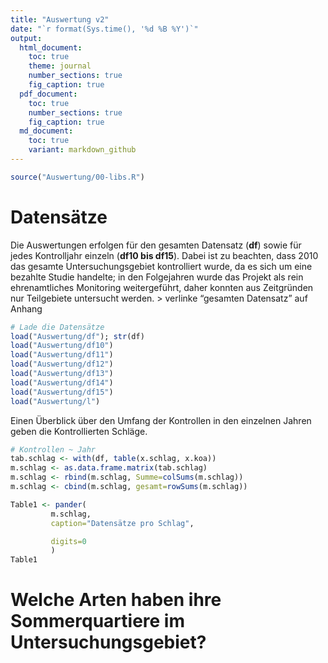 ```yaml
---
title: "Auswertung v2"
date: "`r format(Sys.time(), '%d %B %Y')`"
output:
  html_document:
    toc: true
    theme: journal
    number_sections: true
    fig_caption: true
  pdf_document:
    toc: true
    number_sections: true
    fig_caption: true
  md_document:
    toc: true      
    variant: markdown_github
---
```


```r
source("Auswertung/00-libs.R")
```

# Datensätze

Die Auswertungen erfolgen für den gesamten Datensatz (**df**) sowie für jedes Kontrolljahr einzeln (**df10 bis df15**).
Dabei ist zu beachten, dass 2010 das gesamte Untersuchungsgebiet kontrolliert wurde,
da es sich um eine bezahlte Studie handelte;
in den Folgejahren wurde das Projekt als rein ehrenamtliches Monitoring weitergeführt,
daher konnten aus Zeitgründen nur Teilgebiete untersucht werden.
> verlinke "gesamten Datensatz" auf Anhang

```r
# Lade die Datensätze
load("Auswertung/df"); str(df)
load("Auswertung/df10")
load("Auswertung/df11")
load("Auswertung/df12")
load("Auswertung/df13")
load("Auswertung/df14")
load("Auswertung/df15")
load("Auswertung/l")
```

Einen Überblick über den Umfang der Kontrollen in den einzelnen Jahren geben die Kontrollierten Schläge.

```r
# Kontrollen ~ Jahr
tab.schlag <- with(df, table(x.schlag, x.koa))
m.schlag <- as.data.frame.matrix(tab.schlag)
m.schlag <- rbind(m.schlag, Summe=colSums(m.schlag))
m.schlag <- cbind(m.schlag, gesamt=rowSums(m.schlag))
```

```r
Table1 <- pander(
		 m.schlag,
		 caption="Datensätze pro Schlag",

		 digits=0
		 )
Table1
```

# Welche Arten haben ihre Sommerquartiere im Untersuchungsgebiet?


```r
```
